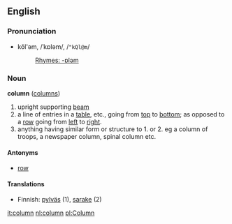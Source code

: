 ==English==
===Pronunciation===
*kŏl'əm, /ˈkɒləm/, /<tt>"kQl@m</tt>/
*:[[Rhymes:English:-ɒləm|Rhymes: -ɒləm]]

===Noun===
'''column''' ([[columns]])

# upright supporting [[beam]]
# a line of entries in a [[table]], etc., going from [[top]] to [[bottom]]; as opposed to a [[row]] going from [[left]] to [[right]].
# anything having similar form or structure to 1. or 2. eg a column of troops, a newspaper column, spinal column etc.

====Antonyms====
*[[row]]

====Translations====
*Finnish: [[pylväs]] (1), [[sarake]] (2)

[[it:column]]
[[nl:column]]
[[pl:Column]]